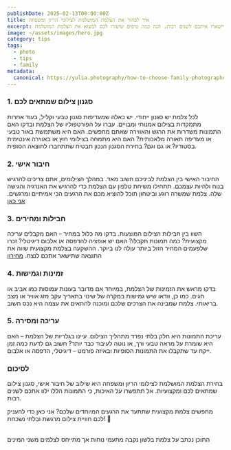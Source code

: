 ```yaml
---
publishDate: 2025-02-13T00:00:00Z
title: איך לבחור את הצלמת המושלמת לצילומי הריון ומשפחה
excerpt: בחירת הצלמת הנכונה לצילומי משפחה היא החלטה חשובה שתשפיע על הזיכרונות שיישארו איתכם לשנים רבות. הנה כמה טיפים שיעזרו לכם למצוא את הצלמת המושלמת
image: ~/assets/images/hero.jpg
category: tips
tags:
  - photo
  - tips
  - family
metadata:
  canonical: https://yulia.photography/how-to-choose-family-photographer
---
```


### 1. סגנון צילום שמתאים לכם

לכל צלמת יש סגנון ייחודי. יש כאלה שמעדיפות סגנון טבעי וקליל, בעוד אחרות מתמקדות בצילום אמנותי ומבויים. עברו על הפורטפוליו של הצלמת ובדקו האם התמונות משדרות את הרגש והאווירה שאתם מחפשים. האם היא משתמשת באור טבעי או מעדיפה תאורה מלאכותית? האם היא מתמחה בצילומי חוץ או באווירה אינטימית בסטודיו? או גם וגם? בחירת הסגנון הנכון תבטיח שתתחברו לתוצאה הסופית.

### 2. חיבור אישי

החיבור האישי בין הצלמת לביניכם חשוב מאד. במהלך הצילומים, אתם צריכים להרגיש בנוח ולהיות עצמכם. תתחילו משיחת טלפון עם הצלמת כדי להרגיש את האנרגיה והגישה שלה. צלמת שמשרה רוגע וביטחון תוכל להוציא מכם את הרגעים הכי אמיתיים ומרגשים.
 [אני כאן](tel:0512345678)

### 3. חבילות ומחירים

השוו בין חבילות הצילום המוצעות. בדקו מה כלול במחיר – האם מקבלים עריכה מקצועית? כמה תמונות תקבלו? האם יש אופציה להדפסה או אלבום דיגיטלי? זכרו שלפעמים המחיר הזול ביותר עולה לנו ביוקר. ההשקעה בצלמת מקצועית שווה את התוצאה שתישאר אתכם לנצח.
[מחירון](/pricing)

### 4. זמינות וגמישות

בדקו מראש את הזמינות של הצלמת, במיוחד אם מדובר בעונות עמוסות כמו אביב או חגים. כמו כן, וודאו שיש גמישות במקרה של שינוי בתאריך עקב מזג אוויר או מצב בריאותי. צלמת שמבינה את הצרכים שלכם ומוכנה להתאים את עצמה היא נכס חשוב.

### 5. עריכה ומסירה

עריכת התמונות היא חלק בלתי נפרד מתהליך הצילום.  עיינו בגלריות של הצלמת – האם היא שומרת על מראה טבעי ורך, או נוטה לעיבוד כבד יותר? חשוב גם לדעת כמה זמן ייקח עד שתקבלו את התמונות הסופיות ובאיזה פורמט – דיגיטלי, הדפסה או אלבום.

### לסיכום

בחירת הצלמת המושלמת לצילומי הריון ומשפחה היא שילוב של חיבור אישי, סגנון צילום שמתאים לכם ומקצועיות. אל תתפשרו על האיכות, כי התמונות הללו ילוו אתכם לשנים רבות.

מחפשים צלמת מקצועית שתתעד את הרגעים המיוחדים שלכם? אני כאן כדי להעניק לכם חוויית צילום מרגשת ובלתי נשכחת! 📸

<br />
התוכן נכתב על צלמת בלשון נקבה מתעמי נוחות אך מתייחס לצלמים משני המינים